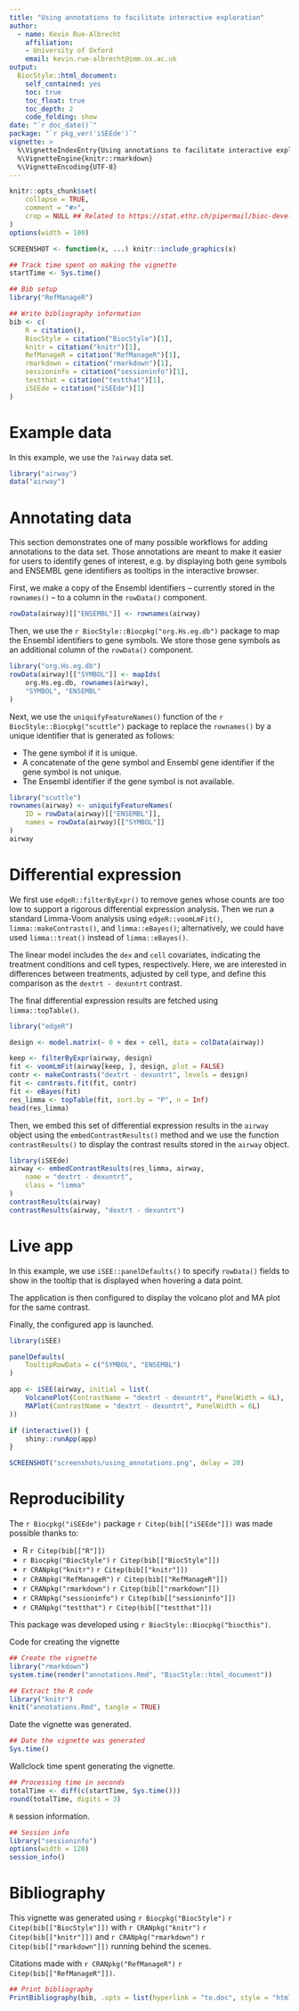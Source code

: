 ```yaml
---
title: "Using annotations to facilitate interactive exploration"
author: 
  - name: Kevin Rue-Albrecht
    affiliation:
    - University of Oxford
    email: kevin.rue-albrecht@imm.ox.ac.uk
output: 
  BiocStyle::html_document:
    self_contained: yes
    toc: true
    toc_float: true
    toc_depth: 2
    code_folding: show
date: "`r doc_date()`"
package: "`r pkg_ver('iSEEde')`"
vignette: >
  %\VignetteIndexEntry{Using annotations to facilitate interactive exploration}
  %\VignetteEngine{knitr::rmarkdown}
  %\VignetteEncoding{UTF-8}  
---
```


```r
knitr::opts_chunk$set(
    collapse = TRUE,
    comment = "#>",
    crop = NULL ## Related to https://stat.ethz.ch/pipermail/bioc-devel/2020-April/016656.html
)
options(width = 100)
```

```r
SCREENSHOT <- function(x, ...) knitr::include_graphics(x)
```

```r
## Track time spent on making the vignette
startTime <- Sys.time()

## Bib setup
library("RefManageR")

## Write bibliography information
bib <- c(
    R = citation(),
    BiocStyle = citation("BiocStyle")[1],
    knitr = citation("knitr")[1],
    RefManageR = citation("RefManageR")[1],
    rmarkdown = citation("rmarkdown")[1],
    sessioninfo = citation("sessioninfo")[1],
    testthat = citation("testthat")[1],
    iSEEde = citation("iSEEde")[1]
)
```

# Example data

In this example, we use the `?airway` data set. 

```r
library("airway")
data("airway")
```

# Annotating data

This section demonstrates one of many possible workflows for adding annotations
to the data set. Those annotations are meant to make it easier for users to
identify genes of interest, e.g. by displaying both gene symbols and ENSEMBL 
gene identifiers as tooltips in the interactive browser.

First, we make a copy of the Ensembl identifiers -- currently stored in the 
`rownames()` -- to a column in the `rowData()` component.

```r
rowData(airway)[["ENSEMBL"]] <- rownames(airway)
```

Then, we use the `r BiocStyle::Biocpkg("org.Hs.eg.db")` package to map the 
Ensembl identifiers to gene symbols. We store those gene symbols as an
additional column of the `rowData()` component.

```r
library("org.Hs.eg.db")
rowData(airway)[["SYMBOL"]] <- mapIds(
    org.Hs.eg.db, rownames(airway),
    "SYMBOL", "ENSEMBL"
)
```

Next, we use the `uniquifyFeatureNames()` function of the 
`r BiocStyle::Biocpkg("scuttle")` package to replace the `rownames()` by a
unique identifier that is generated as follows:

- The gene symbol if it is unique.
- A concatenate of the gene symbol and Ensembl gene identifier if the gene
  symbol is not unique.
- The Ensembl identifier if the gene symbol is not available.

```r
library("scuttle")
rownames(airway) <- uniquifyFeatureNames(
    ID = rowData(airway)[["ENSEMBL"]],
    names = rowData(airway)[["SYMBOL"]]
)
airway
```

# Differential expression

We first use `edgeR::filterByExpr()` to remove genes whose counts are too low to
support a rigorous differential expression analysis. Then we run a standard 
Limma-Voom analysis using `edgeR::voomLmFit()`, `limma::makeContrasts()`, and
`limma::eBayes()`; alternatively, we could have used `limma::treat()` instead
of `limma::eBayes()`.

The linear model includes the `dex` and `cell` covariates, indicating the
treatment conditions and cell types, respectively. Here, we are interested in 
differences between treatments, adjusted by cell type, and define this
comparison as the `dextrt - dexuntrt` contrast.

The final differential expression results are fetched using `limma::topTable()`.

```r
library("edgeR")

design <- model.matrix(~ 0 + dex + cell, data = colData(airway))

keep <- filterByExpr(airway, design)
fit <- voomLmFit(airway[keep, ], design, plot = FALSE)
contr <- makeContrasts("dextrt - dexuntrt", levels = design)
fit <- contrasts.fit(fit, contr)
fit <- eBayes(fit)
res_limma <- topTable(fit, sort.by = "P", n = Inf)
head(res_limma)
```

Then, we embed this set of differential expression results in the `airway`
object using the `embedContrastResults()` method and we use the function `contrastResults()` to display the contrast results stored in the `airway` object.

```r
library(iSEEde)
airway <- embedContrastResults(res_limma, airway,
    name = "dextrt - dexuntrt",
    class = "limma"
)
contrastResults(airway)
contrastResults(airway, "dextrt - dexuntrt")
```

# Live app

In this example, we use `iSEE::panelDefaults()` to specify `rowData()` fields to
show in the tooltip that is displayed when hovering a data point.

The application is then configured to display the volcano plot and MA plot for
the same contrast.

Finally, the configured app is launched.

```r
library(iSEE)

panelDefaults(
    TooltipRowData = c("SYMBOL", "ENSEMBL")
)

app <- iSEE(airway, initial = list(
    VolcanoPlot(ContrastName = "dextrt - dexuntrt", PanelWidth = 6L),
    MAPlot(ContrastName = "dextrt - dexuntrt", PanelWidth = 6L)
))

if (interactive()) {
    shiny::runApp(app)
}
```

```r
SCREENSHOT("screenshots/using_annotations.png", delay = 20)
```

# Reproducibility

The `r Biocpkg("iSEEde")` package `r Citep(bib[["iSEEde"]])` was made possible
thanks to:

* R `r Citep(bib[["R"]])`
* `r Biocpkg("BiocStyle")` `r Citep(bib[["BiocStyle"]])`
* `r CRANpkg("knitr")` `r Citep(bib[["knitr"]])`
* `r CRANpkg("RefManageR")` `r Citep(bib[["RefManageR"]])`
* `r CRANpkg("rmarkdown")` `r Citep(bib[["rmarkdown"]])`
* `r CRANpkg("sessioninfo")` `r Citep(bib[["sessioninfo"]])`
* `r CRANpkg("testthat")` `r Citep(bib[["testthat"]])`

This package was developed using `r BiocStyle::Biocpkg("biocthis")`.


Code for creating the vignette

```r
## Create the vignette
library("rmarkdown")
system.time(render("annotations.Rmd", "BiocStyle::html_document"))

## Extract the R code
library("knitr")
knit("annotations.Rmd", tangle = TRUE)
```

Date the vignette was generated.

```r
## Date the vignette was generated
Sys.time()
```

Wallclock time spent generating the vignette.

```r
## Processing time in seconds
totalTime <- diff(c(startTime, Sys.time()))
round(totalTime, digits = 3)
```

`R` session information.

```r
## Session info
library("sessioninfo")
options(width = 120)
session_info()
```



# Bibliography

This vignette was generated using `r Biocpkg("BiocStyle")` 
`r Citep(bib[["BiocStyle"]])` with `r CRANpkg("knitr")` 
`r Citep(bib[["knitr"]])` and `r CRANpkg("rmarkdown")` 
`r Citep(bib[["rmarkdown"]])` running behind the scenes.

Citations made with `r CRANpkg("RefManageR")` `r Citep(bib[["RefManageR"]])`.

```r
## Print bibliography
PrintBibliography(bib, .opts = list(hyperlink = "to.doc", style = "html"))
```

<!-- Links -->

[scheme-wikipedia]: https://en.wikipedia.org/wiki/Uniform_Resource_Identifier#Syntax
[iana-uri]: https://www.iana.org/assignments/uri-schemes/uri-schemes.xhtml
